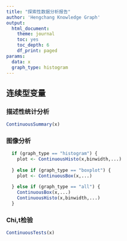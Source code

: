 ```yaml
---
title: "探索性数据分析报告"
author: 'Hengchang Knowledge Graph'
output:
  html_document: 
    theme: journal
    toc: yes
    toc_depth: 6
    df_print: paged
params:
  data: x
  graph_type: histogram
---
```


## 连续型变量

### 描述性统计分析

```r
ContinuousSummary(x)
```

### 图像分析

```r
  if (graph_type == "histogram") {
    plot <- ContinuousHisto(x,binwidth,...)
    
  } else if (graph_type == "boxplot") {
    plot <- ContinuousBox(x,...)
    
  } else if (graph_type == "all") {
    ContinuousBox(x,...)
    ContinuousHisto(x,binwidth,...)
  }

```

### Chi,t检验
``` r
ContinuousTests(x)
```
